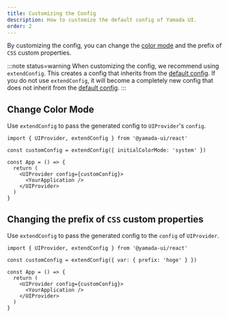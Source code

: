 ```yaml
---
title: Customizing the Config
description: How to customize the default config of Yamada UI.
order: 2
---
```


By customizing the config, you can change the [color mode](/styled-system/color-mode) and the prefix of `CSS` custom properties.

:::note status=warning
When customizing the config, we recommend using `extendConfig`. This creates a config that inherits from the [default config](/styled-system/configure/default-config). If you do not use `extendConfig`, it will become a completely new config that does not inherit from the [default config](/styled-system/configure/default-config).
:::

## Change Color Mode

Use `extendConfig` to pass the generated config to `UIProvider`'s `config`.

```tsx live=false highlight={3,7}
import { UIProvider, extendConfig } from '@yamada-ui/react'

const customConfig = extendConfig({ initialColorMode: 'system' })

const App = () => {
  return (
    <UIProvider config={customConfig}>
      <YourApplication />
    </UIProvider>
  )
}
```

## Changing the prefix of `CSS` custom properties

Use `extendConfig` to pass the generated config to the `config` of `UIProvider`.

```tsx live=false highlight={3,7}
import { UIProvider, extendConfig } from '@yamada-ui/react'

const customConfig = extendConfig({ var: { prefix: 'hoge' } })

const App = () => {
  return (
    <UIProvider config={customConfig}>
      <YourApplication />
    </UIProvider>
  )
}
```

